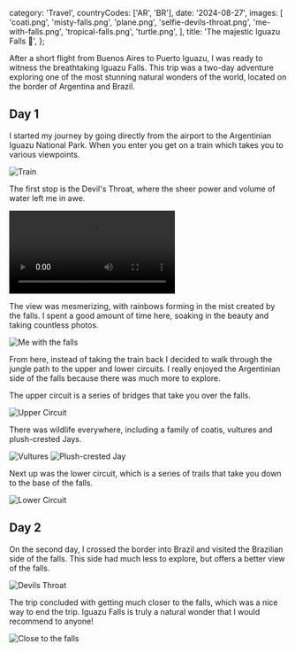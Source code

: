   category: 'Travel',
  countryCodes: ['AR', 'BR'],
  date: '2024-08-27',
  images: [
    'coati.png',
    'misty-falls.png',
    'plane.png',
    'selfie-devils-throat.png',
    'me-with-falls.png',
    'tropical-falls.png',
    'turtle.png',
  ],
  title: 'The majestic Iguazu Falls 🌊',
};

After a short flight from Buenos Aires to Puerto Iguazu, I was ready to witness the breathtaking Iguazu Falls. This trip was a two-day adventure exploring one of the most stunning natural wonders of the world, located on the border of Argentina and Brazil.

## Day 1

I started my journey by going directly from the airport to the Argentinian Iguazu National Park. When you enter you get on a train which takes you to various viewpoints.

![Train](/iguazu/train.png 'Train')

The first stop is the Devil's Throat, where the sheer power and volume of water left me in awe.

<video controls>
  <source src='/iguazu/falls.mov' type='video/mp4' />
</video>

The view was mesmerizing, with rainbows forming in the mist created by the falls. I spent a good amount of time here, soaking in the beauty and taking countless photos.

![Me with the falls](/iguazu/selfie-falls.png 'Me with the falls')

From here, instead of taking the train back I decided to walk through the jungle path to the upper and lower circuits. I really enjoyed the Argentinian side of the falls because there was much more to explore.

The upper circuit is a series of bridges that take you over the falls.

![Upper Circuit](/iguazu/upper-circuit.png 'Upper Circuit')

There was wildlife everywhere, including a family of coatis, vultures and plush-crested Jays.

![Vultures](/iguazu/vulture.png 'Vulture')
![Plush-crested Jay](/iguazu/plush-crested-jay.png 'Plush-crested Jay')

Next up was the lower circuit, which is a series of trails that take you down to the base of the falls.

![Lower Circuit](/iguazu/lower-circuit.png 'Lower Circuit')

## Day 2

On the second day, I crossed the border into Brazil and visited the Brazilian side of the falls. This side had much less to explore, but offers a better view of the falls.

![Devils Throat](/iguazu/devils-throat.png 'Devils Throat')

The trip concluded with getting much closer to the falls, which was a nice way to end the trip. Iguazu Falls is truly a natural wonder that I would recommend to anyone!

![Close to the falls](/iguazu/close-to-falls.png 'Close to the falls')
